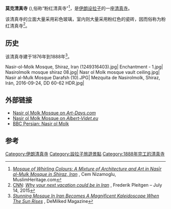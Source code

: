 {{Infobox religious building
|building_name = 莫克清真寺
|image = Nasir al- mulk mosque, Shiraz.jpg
|caption = 内部{{maplink|frame=yes|plain=yes|type=point|zoom=17|frame-align=center|frame-width=270}}
|image_size =
|location = {{flagicon|Iran}} [[伊朗|伊朗]][[设拉子|设拉子]]
|province = [[法尔斯省|法尔斯省]]
|architecture_type = 清真寺
|groundbreaking = 
|year_completed = 1888 
}}
{{Commons category|Nasir-ol-molk_Mosque}}
{{Portal box|伊斯兰教|建築}}
'''莫克清真寺''' ({{lang-fa|مسجد نصیر الملک – Masjed e Nasir ol Molk}}),俗称“粉红清真寺”<ref>''[http://muslimheritage.com/article/mosque-whirling-colours-mixture-architecture-and-art-nas%C4%ABr-al-mulk-mosque-shiraz-iran Mosque of Whirling Colours: A Mixture of Architecture and Art in Nasīr al-Mulk Mosque in Shiraz, Iran] {{webarchive|url=https://web.archive.org/web/20160511161559/http://muslimheritage.com/article/mosque-whirling-colours-mixture-architecture-and-art-nas%C4%ABr-al-mulk-mosque-shiraz-iran |date=2016-05-11 }}'', Cem Nizamoglu, MuslimHeritage.com</ref>，是[[伊朗|伊朗]][[设拉子|设拉子]]的一座[[清真寺|清真寺]]。

该清真寺的立面大量采用彩色玻璃，室内则大量采用粉红色的瓷砖，因而俗称为粉红清真寺<ref>[[CNN|CNN]]: ''[http://edition.cnn.com/2015/07/09/travel/iran-tourism-persepolis/ Why your next vacation could be in Iran] {{Wayback|url=http://edition.cnn.com/2015/07/09/travel/iran-tourism-persepolis/ |date=20170202053554 }}'', Frederik Pleitgen – July 14, 2015</ref>。

==历史==
该清真寺建于1876年到1888年<ref>''[http://www.demilked.com/nasir-al-mulk-pink-mosque-stained-glass-shiraz-iran/ Stunning Mosque In Iran Becomes A Magnificent Kaleidoscope When The Sun Rises] {{Wayback|url=http://www.demilked.com/nasir-al-mulk-pink-mosque-stained-glass-shiraz-iran/ |date=20210423095711 }}'', DeMilked Magazine</ref>。

<gallery mode=packed>
Nasir-ol-Molk Mosque, Shiraz, Iran (1249316403).jpg|
Enchantment - 1.jpg|
Nasirolmolk mosque shiraz 08.jpg|
Nasr ol Molk mosque vault ceiling.jpg|
Nasir al-Mulk Mosque Darafsh (10).JPG|
Mezquita de Nasirolmolk, Shiraz, Irán, 2016-09-24, DD 60-62 HDR.jpg|
</gallery>

==外部链接==
*[http://www.art-days.com/nasir-al-mulk-mosque-iran/ Nasir ol Molk Mosque on ''Art-Days.com''] {{Wayback|url=http://www.art-days.com/nasir-al-mulk-mosque-iran/ |date=20210302233737 }}
*[http://www.albert-videt.eu/photographie/carnet-de-route/iran_10-2006/mosquee-nasir-ol-molk_00.php Nasir ol Molk Mosque on ''Albert-Videt.eu''] {{Wayback|url=http://www.albert-videt.eu/photographie/carnet-de-route/iran_10-2006/mosquee-nasir-ol-molk_00.php |date=20201230003017 }} {{fr}}
*[http://www.bbc.co.uk/persian/interactivity/2008/11/081124_userphoto_shirazmosque.shtml BBC Persian: Nasir ol Molk] {{Wayback|url=http://www.bbc.co.uk/persian/interactivity/2008/11/081124_userphoto_shirazmosque.shtml |date=20120801054912 }} {{fa}}

==参考==
{{reflist}}
{{伊斯蘭教主題}}
{{建築}}
{{coord|29|36|31|N|52|32|54|E|type:landmark_source:kolossus-frwiki|display=title}}

[[Category:伊朗清真寺|Category:伊朗清真寺]]
[[Category:設拉子旅遊景點|Category:設拉子旅遊景點]]
[[Category:1888年完工的清真寺|Category:1888年完工的清真寺]]